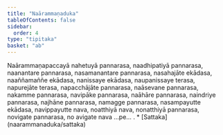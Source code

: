 ```yaml
---
title: "Naārammaṇaduka"
tableOfContents: false
sidebar:
  order: 4
type: "tipitaka"
basket: "ab"
---
```



<DynamicBreadcrumb />

<Division number="398">

<Paragraph number="1190">
Naārammaṇapaccayā nahetuyā pannarasa, naadhipatiyā pannarasa, naanantare pannarasa, nasamanantare pannarasa, nasahajāte ekādasa, naaññamaññe ekādasa, nanissaye ekādasa, naupanissaye terasa, napurejāte terasa, napacchājāte pannarasa, naāsevane pannarasa, nakamme pannarasa, navipāke pannarasa, naāhāre pannarasa, naindriye pannarasa, najhāne pannarasa, namagge pannarasa, nasampayutte ekādasa, navippayutte nava, noatthiyā nava, nonatthiyā pannarasa, novigate pannarasa, no avigate nava …pe… .

</Paragraph>
</Division>

<TableOfContents>
* [Sattaka](naarammanaduka/sattaka)
</TableOfContents>